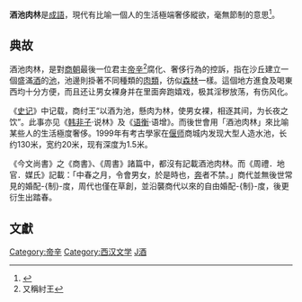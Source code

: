 {{disputed|time=2015-12-22T05:18:23+00:00}}
{{Infobox Chinese
| title   = 酒池肉林
| t       = {{linktext|酒|池|肉|林}}
| s       = {{linktext|酒|池|肉|林}}
| p       = jiǔ chí ròu lín
| bpmf    = ㄐㄧㄡˇ ㄔˊ ㄖㄡˋ ㄌㄧㄣˊ
}}
'''酒池肉林'''是[[成語|成語]]，現代有比喻一個人的生活極端奢侈縱欲，毫無節制的意思<ref>{{cite web|title=酒池肉林|url=https://pedia.cloud.edu.tw/Entry/Detail/?title=%E9%85%92%E6%B1%A0%E8%82%89%E6%9E%97|website=教育百科|publisher=[[中華民國|中華民國]][[中華民國教育部|教育部]]|5=accessdate12-12|accessdate=2017-12-12|archive-date=2019-06-14|archive-url=https://web.archive.org/web/20190614071036/https://pedia.cloud.edu.tw/Entry/Detail/?title=%E9%85%92%E6%B1%A0%E8%82%89%E6%9E%97|dead-url=no}}</ref>。

==典故==
酒池肉林，是對[[商朝|商朝]]最後一位君主[[帝辛|帝辛]]<ref>又稱紂王</ref>腐化、奢侈行為的控訴，指在沙丘建立一個盛滿[[酒|酒]]的[[池|池]]，池邊則掛著不同種類的[[肉類|肉類]]，彷似[[森林|森林]]一樣。這個地方進食及喝東西均十分方便，而且还让男女裸身并在里面奔跑嬉戏，极其淫秽放荡，有伤风化。

《[[史记|史记]]》中记载，商纣王“以酒为池，懸肉为林，使男女裸，相逐其间，为长夜之饮”。此事亦见《[[韩非子|韩非子]]·说林》及《[[语衡|语衡]]·语增》。而後世會用「酒池肉林」來比喻某些人的生活極度奢侈。1999年有考古學家在[[偃師市|偃师]]商城内发现大型人造水池，长约130米，宽约20米，现有深度为1.5米。

《今文尚書》之《商書》、《周書》諸篇中，都沒有記載酒池肉林。而《周禮．地官．媒氏》記載：「中春之月，令會男女，於是時也，[[私奔|奔]]者不禁。」商代並無後世常見的婚配-{制}-度，周代也僅在草創，並沿襲商代以來的自由婚配-{制}-度，後更衍生出踏春。

== 文獻 ==
{{reflist}}

{{商朝歷史事件}}

{{中國歷史小作品}}
[[Category:帝辛|Category:帝辛]]
[[Category:西汉文学|Category:西汉文学]]
[[Category:成语|J酒]]